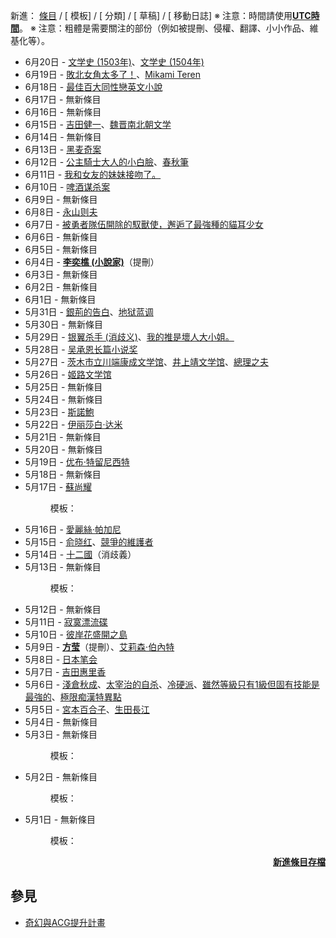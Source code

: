 <noinclude>
新進： [[Special:Newpages|條目]] / [{{fullurl:Special:Newpages|namespace=10}} 模板] / [{{fullurl:Special:Newpages|namespace=14}} 分類] / [{{fullurl:Special:Newpages|namespace=118}} 草稿] / [{{fullurl:Special:Log|type=move&user=&page=}} 移動日誌]
※ 注意：時間請使用'''[[UTC時間|UTC時間]]'''。
</noinclude>
※ 注意：粗體是需要關注的部份（例如被提刪、侵權、翻譯、小小作品、維基化等）。
*6月20日 - [[文学史_(1503年)|文学史 (1503年)]]、[[文学史_(1504年)|文学史 (1504年)]]
*6月19日 - [[敗北女角太多了！|敗北女角太多了！]]、[[Mikami_Teren|Mikami Teren]]
*6月18日 - [[最佳百大同性戀英文小說|最佳百大同性戀英文小說]]
*6月17日 - 無新條目
*6月16日 - 無新條目
*6月15日 - [[吉田健一|吉田健一]]、[[魏晋南北朝文学|魏晋南北朝文学]]
*6月14日 - 無新條目
*6月13日 - [[黑麦奇案|黑麦奇案]]
*6月12日 - [[公主騎士大人的小白臉|公主騎士大人的小白臉]]、[[春秋筆|春秋筆]]
*6月11日 - [[我和女友的妹妹接吻了。|我和女友的妹妹接吻了。]]
*6月10日 - [[啤酒谋杀案|啤酒谋杀案]]
*6月9日 - 無新條目
*6月8日 - [[永山则夫|永山则夫]]
*6月7日 - [[被勇者隊伍開除的馭獸使，邂逅了最強種的貓耳少女|被勇者隊伍開除的馭獸使，邂逅了最強種的貓耳少女]]
*6月6日 - 無新條目
*6月5日 - 無新條目
*6月4日 - '''[[李奕樵_(小說家)|李奕樵 (小說家)]]'''（提刪）
*6月3日 - 無新條目
*6月2日 - 無新條目
*6月1日 - 無新條目
*5月31日 - [[銀荊的告白|銀荊的告白]]、[[地狱蓝调|地狱蓝调]]
*5月30日 - 無新條目
*5月29日 - [[银翼杀手_(消歧义)|银翼杀手 (消歧义)]]、[[我的推是壞人大小姐。|我的推是壞人大小姐。]]
*5月28日 - [[吴承恩长篇小说奖|吴承恩长篇小说奖]]
*5月27日 - [[茨木市立川端康成文学馆|茨木市立川端康成文学馆]]、[[井上靖文学馆|井上靖文学馆]]、[[總理之夫|總理之夫]]
*5月26日 - [[姬路文学馆|姬路文学馆]]
*5月25日 - 無新條目
*5月24日 - 無新條目
*5月23日 - [[斯諾鮑|斯諾鮑]]
*5月22日 - [[伊丽莎白·达米|伊丽莎白·达米]]
*5月21日 - 無新條目
*5月20日 - 無新條目
*5月19日 - [[优布·特留尼西特|优布·特留尼西特]]
*5月18日 - 無新條目
*5月17日 - [[蘇尚耀|蘇尚耀]]
*:模板：{{tl|美麗新世界}}
*5月16日 - [[愛麗絲·帕加尼|愛麗絲·帕加尼]]
*5月15日 - [[俞晓红|俞晓红]]、[[競爭的維護者|競爭的維護者]]
*5月14日 - [[十二國|十二國]]（消歧義）
*5月13日 - 無新條目
*:模板：{{tl|那些年，我們一起追的女孩}}
*5月12日 - 無新條目
*5月11日 - [[寂寞漂流碟|寂寞漂流碟]]
*5月10日 - [[彼岸花盛開之島|彼岸花盛開之島]]
*5月9日 - '''[[方莹|方莹]]'''（提刪）、[[艾莉森·伯內特|艾莉森·伯內特]]
*5月8日 - [[日本笔会|日本笔会]]
*5月7日 - [[吉田惠里香|吉田惠里香]]
*5月6日 - [[淺倉秋成|淺倉秋成]]、[[太宰治的自杀|太宰治的自杀]]{{Dykico}}、[[冷硬派|冷硬派]]、[[雖然等級只有1級但固有技能是最強的|雖然等級只有1級但固有技能是最強的]]、[[極限痴漢特異點|極限痴漢特異點]]
*5月5日 - [[宮本百合子|宮本百合子]]、[[生田長江|生田長江]]
*5月4日 - 無新條目
*5月3日 - 無新條目
*:模板：{{tl|入間人間}}
*5月2日 - 無新條目
*:模板：{{tl|史蒂芬·亨特}}
*5月1日 - 無新條目
*:模板：{{tl|安娜與暹羅王}}
<div align="right">
'''[[Portal:小說/新進條目/存檔|新進條目存檔]]'''
</div>
<noinclude>

==參見==
*[[Wikipedia:條目質量提升計劃/人文提升計畫#奇幻與ACG|奇幻與ACG提升計畫]]
{{新进条目}}
</noinclude>